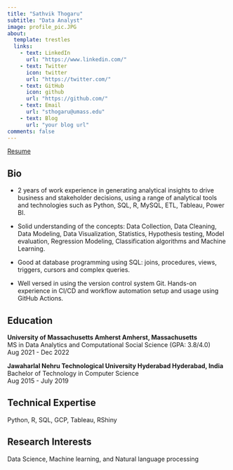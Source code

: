 ```yaml
---
title: "Sathvik Thogaru"
subtitle: "Data Analyst"
image: profile_pic.JPG
about:
  template: trestles
  links:
    - text: LinkedIn
      url: "https://www.linkedin.com/"
    - text: Twitter
      icon: twitter
      url: "https://twitter.com/"
    - text: GitHub
      icon: github
      url: "https://github.com/"
    - text: Email
      url: "sthogaru@umass.edu"
    - text: Blog
      url: "your blog url"
comments: false
---
```


<a href = "cv.pdf" title = "Sathvik_Resume"> Resume</a>

::: column-page
## Bio

-   2 years of work experience in generating analytical insights to drive business and stakeholder decisions, using a range of analytical tools and technologies such as Python, SQL, R, MySQL, ETL, Tableau, Power BI.

-   Solid understanding of the concepts: Data Collection, Data Cleaning, Data Modeling, Data Visualization, Statistics, Hypothesis testing, Model evaluation, Regression Modeling, Classification algorithms and Machine Learning.

-   Good at database programming using SQL: joins, procedures, views, triggers, cursors and complex queries.

-   Well versed in using the version control system Git.
    Hands-on experience in CI/CD and workflow automation setup and usage using GitHub Actions.

## Education

**University of Massachusetts Amherst Amherst, Massachusetts** <br /> MS in Data Analytics and Computational Social Science (GPA: 3.8/4.0) <br /> Aug 2021 - Dec 2022

**Jawaharlal Nehru Technological University Hyderabad Hyderabad, India** <br /> Bachelor of Technology in Computer Science <br /> Aug 2015 - July 2019

## Technical Expertise

Python, R, SQL, GCP, Tableau, RShiny

## Research Interests

Data Science, Machine learning, and Natural language processing
:::
